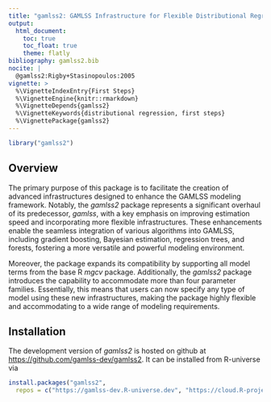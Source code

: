 ```yaml
---
title: "gamlss2: GAMLSS Infrastructure for Flexible Distributional Regression"
output:
  html_document:
    toc: true
    toc_float: true
    theme: flatly
bibliography: gamlss2.bib
nocite: |
  @gamlss2:Rigby+Stasinopoulos:2005
vignette: >
  %\VignetteIndexEntry{First Steps}
  %\VignetteEngine{knitr::rmarkdown}
  %\VignetteDepends{gamlss2}
  %\VignetteKeywords{distributional regression, first steps}
  %\VignettePackage{gamlss2}
---
```


```r
library("gamlss2")
```

## Overview 

The primary purpose of this package is to facilitate the creation of advanced infrastructures
designed to enhance the GAMLSS modeling framework. Notably, the _gamlss2_ package represents a
significant overhaul of its predecessor, _gamlss_, with a key emphasis on improving estimation
speed and incorporating more flexible infrastructures. These enhancements enable the seamless
integration of various algorithms into GAMLSS, including gradient boosting, Bayesian estimation,
regression trees, and forests, fostering a more versatile and powerful modeling environment.

Moreover, the package expands its compatibility by supporting all model terms from the base
R _mgcv_ package. Additionally, the _gamlss2_ package introduces the capability to
accommodate more than four parameter families. Essentially, this means that users can now
specify any type of model using these new infrastructures, making the package highly
flexible and accommodating to a wide range of modeling requirements.

## Installation

The development version of _gamlss2_ is hosted on github at
<https://github.com/gamlss-dev/gamlss2>.
It can be installed from R-universe via

```r
install.packages("gamlss2",
  repos = c("https://gamlss-dev.R-universe.dev", "https://cloud.R-project.org"))
```

